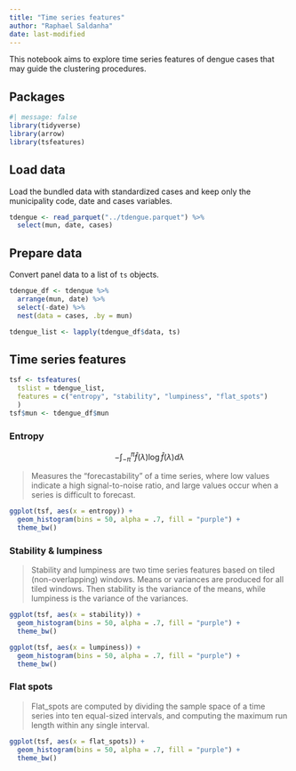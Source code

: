 ```yaml
---
title: "Time series features"
author: "Raphael Saldanha"
date: last-modified
---
```


This notebook aims to explore time series features of dengue cases that may guide the clustering procedures.

## Packages

```r
#| message: false
library(tidyverse)
library(arrow)
library(tsfeatures)
```

## Load data

Load the bundled data with standardized cases and keep only the municipality code, date and cases variables.

```r
tdengue <- read_parquet("../tdengue.parquet") %>%
  select(mun, date, cases)
```

## Prepare data

Convert panel data to a list of `ts` objects.

```r
tdengue_df <- tdengue %>%
  arrange(mun, date) %>%
  select(-date) %>%
  nest(data = cases, .by = mun)

tdengue_list <- lapply(tdengue_df$data, ts)
```

## Time series features

```r
tsf <- tsfeatures(
  tslist = tdengue_list, 
  features = c("entropy", "stability", "lumpiness", "flat_spots")
  )
tsf$mun <- tdengue_df$mun
```

### Entropy

$$
-\int^\pi_{-\pi}\hat{f}(\lambda)\log\hat{f}(\lambda) d\lambda
$$

> Measures the "forecastability" of a time series, where low values indicate a high signal-to-noise ratio, and large values occur when a series is difficult to forecast.

```r
ggplot(tsf, aes(x = entropy)) +
  geom_histogram(bins = 50, alpha = .7, fill = "purple") +
  theme_bw()
```

### Stability & lumpiness

> Stability and lumpiness are two time series features based on tiled (non-overlapping) windows. Means or variances are produced for all tiled windows. Then stability is the variance of the means, while lumpiness is the variance of the variances.

```r
ggplot(tsf, aes(x = stability)) +
  geom_histogram(bins = 50, alpha = .7, fill = "purple") +
  theme_bw()
```

```r
ggplot(tsf, aes(x = lumpiness)) +
  geom_histogram(bins = 50, alpha = .7, fill = "purple") +
  theme_bw()
```

### Flat spots

> Flat_spots are computed by dividing the sample space of a time series into ten equal-sized intervals, and computing the maximum run length within any single interval.

```r
ggplot(tsf, aes(x = flat_spots)) +
  geom_histogram(bins = 50, alpha = .7, fill = "purple") +
  theme_bw()
```
